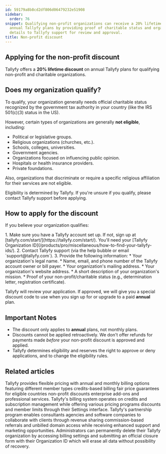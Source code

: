 ```yaml
---
id: 59179a8b8cd2df806d06479232e51908
sidebar:
  order: 76
snippet: Qualifying non-profit organizations can receive a 20% lifetime discount on
  annual Tallyfy plans by providing proof of charitable status and organizational
  details to Tallyfy support for review and approval.
title: Non-profit discount
---
```



## Applying for the non-profit discount

Tallyfy offers a **20% lifetime discount** on annual Tallyfy plans for qualifying non-profit and charitable organizations.

## Does my organization qualify?

To qualify, your organization generally needs official charitable status recognized by the government tax authority in your country (like the IRS 501(c)(3) status in the US).

However, certain types of organizations are generally **not eligible**, including:

*   Political or legislative groups.
*   Religious organizations (churches, etc.).
*   Schools, colleges, universities.
*   Government agencies.
*   Organizations focused on influencing public opinion.
*   Hospitals or health insurance providers.
*   Private foundations.

Also, organizations that discriminate or require a specific religious affiliation for their services are not eligible.

Eligibility is determined by Tallyfy. If you're unsure if you qualify, please contact Tallyfy support before applying.

## How to apply for the discount

If you believe your organization qualifies:

<Steps>
1. Make sure you have a Tallyfy account set up. If not, sign up at [tallyfy.com/start/](https://tallyfy.com/start/). You'll need your [Tallyfy Organization ID](/products/pro/miscellaneous/how-to-find-your-tallyfy-ids/).
2. Contact Tallyfy support (via the help bubble or email `support@tallyfy.com`).
3. Provide the following information:
    * Your organization's legal name.
    * Name, email, and phone number of the Tallyfy account owner or bill payer.
    * Your organization's mailing address.
    * Your organization's website address.
    * A short description of your organization's mission.
    * Proof of your non-profit/charitable status (e.g., determination letter, registration certificate).
</Steps>

Tallyfy will review your application. If approved, we will give you a special discount code to use when you sign up for or upgrade to a paid **annual** plan.

## Important Notes

*   The discount only applies to **annual** plans, not monthly plans.
*   Discounts cannot be applied retroactively. We don't offer refunds for payments made *before* your non-profit discount is approved and applied.
*   Tallyfy determines eligibility and reserves the right to approve or deny applications, and to change the eligibility rules.


## Related articles
<CardGrid>
<LinkTitleCard header="<b>Pro > Pricing</b>" href="/products/pro/pricing/" > Tallyfy provides flexible pricing with annual and monthly billing options featuring different member types credits-based billing fair price guarantees for eligible countries non-profit discounts enterprise add-ons and professional services. </LinkTitleCard>
<LinkTitleCard header="<b>Settings > Billing</b>" href="/products/pro/settings/billing/" > Tallyfy's billing system operates on credits and subscription management while offering various pricing programs discounts and member limits through their Settings interface. </LinkTitleCard>
<LinkTitleCard header="<b>Miscellaneous > Become a Tallyfy partner</b>" href="/products/pro/miscellaneous/how-can-i-become-a-tallyfy-partner/" > Tallyfy's partnership program enables consultants agencies and software companies to collaborate with clients through revenue sharing commission-based referrals and unbilled domain access while receiving enhanced support and marketing opportunities. </LinkTitleCard>
<LinkTitleCard header="<b>Personal Settings > Cancel and delete your Tallyfy account</b>" href="/products/pro/settings/personal-settings/how-can-i-cancel-and-delete-my-tallyfy-account/" > Administrators can permanently delete their Tallyfy organization by accessing billing settings and submitting an official closure form with their Organization ID which will erase all data without possibility of recovery. </LinkTitleCard>
</CardGrid>
